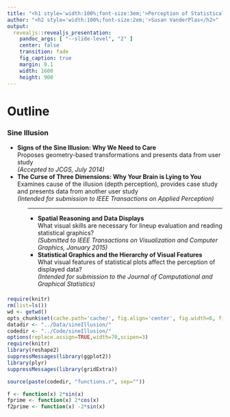```yaml
---
title: "<h1 style='width:100%;font-size:3em;'>Perception of Statistical Graphics</h1>"
author: "<h2 style='width:100%;font-size:2em;'>Susan VanderPlas</h2>"
output: 
  revealjs::revealjs_presentation:
    pandoc_args: [ "--slide-level", "2" ]
    center: false
    transition: fade
    fig_caption: true
    margin: 0.1
    width: 1600
    height: 900
---
```


<section>
<h1 style="font-size:2em;"> Outline</h1> 
### Sine Illusion
<ul style="margin-bottom:20px;margin-top:10px;width:95%;">
  <li>
    <b>Signs of the Sine Illusion: Why We Need to Care</b>
    <br>Proposes geometry-based transformations and presents data from user study 
    <br><i>(Accepted to JCGS, July 2014)</i>
  </li>
  <li>
    <b>The Curse of Three Dimensions: Why Your Brain is Lying to You</b>
    <br>Examines cause of the illusion (depth perception), provides case study and presents data from another user study 
    <br><i>(Intended for submission to IEEE Transactions on Applied Perception)</i>
  </li>
<ul>

---

<ul style="margin-bottom:20px;margin-top:10px;width:95%;">
  <li>
    <b>Spatial Reasoning and Data Displays</b>
    <br>What visual skills are necessary for lineup evaluation and reading statistical graphics?
    <br><i>(Submitted to IEEE Transactions on Visualization and Computer Graphics, January 2015)</i>
  </li>
  <li>
    <b>Statistical Graphics and the Hierarchy of Visual Features</b>
    <br>What visual features of statistical plots affect the perception of displayed data?
    <br><i>(Intended for submission to the Journal of Computational and Graphical Statistics)</i>
  </li>
</ul>

</section>


```r
require(knitr)
rm(list=ls())
wd <- getwd()
opts_chunk$set(cache.path='cache/', fig.align='center', fig.width=6, fig.height=6, fig.show='hold', par=TRUE, cache=TRUE, concordance=TRUE, autodep=TRUE, root.dir="../", fig.path='Prelim-figure/', message=FALSE, warning=FALSE)
datadir <- "../Data/sineIllusion/"
codedir <- "../Code/sineIllusion/"
options(replace.assign=TRUE,width=70,scipen=3)
require(knitr)
library(reshape2)
suppressMessages(library(ggplot2))
library(plyr)
suppressMessages(library(gridExtra))

source(paste(codedir, "functions.r", sep=""))

f <- function(x) 2*sin(x)
fprime <- function(x) 2*cos(x)
f2prime <- function(x) -2*sin(x)

```
